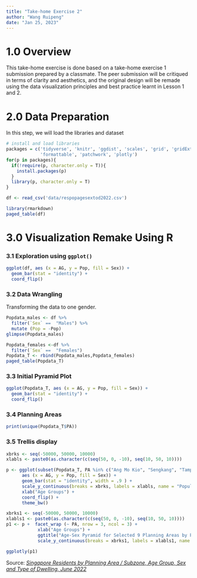 ```yaml
---
title: "Take-home Exercise 2"
author: "Wang Ruipeng"
date: "Jan 25, 2023"
---
```


# 1.0 Overview

This take-home exercise is done based on a take-home exercise 1 submission prepared by a classmate. The peer submission will be critiqued in terms of clarity and aesthetics, and the original design will be remade using the data visualization principles and best practice learnt in Lesson 1 and 2.

# 2.0 Data Preparation

In this step, we will load the libraries and dataset

```r
# install and load libraries 
packages = c('tidyverse', 'knitr', 'ggdist', 'scales', 'grid', 'gridExtra',
             'formattable', 'patchwork', 'plotly')
for(p in packages){
  if(!require(p, character.only = T)){
    install.packages(p)
  }
  library(p, character.only = T)
}
```

```r
df <- read_csv('data/respopagesextod2022.csv')
```

```r
library(rmarkdown)
paged_table(df)
```

# 3.0 Visualization Remake Using R

### 3.1 Exploration using `ggplot()`

```r
ggplot(df, aes (x = AG, y = Pop, fill = Sex)) +
  geom_bar(stat = "identity") +
  coord_flip()
```

### 3.2 Data Wrangling

Transforming the data to one gender.

```r
Popdata_males <- df %>%
  filter(`Sex` ==  "Males") %>%
  mutate (Pop = -Pop)
glimpse(Popdata_males)
```

```r
Popdata_females <-df %>%
  filter(`Sex` ==  "Females") 
Popdata_T <- rbind(Popdata_males,Popdata_females)
paged_table(Popdata_T)
```

### 3.3 Initial Pyramid Plot 

```r
ggplot(Popdata_T, aes (x = AG, y = Pop, fill = Sex)) +
  geom_bar(stat = "identity") +
  coord_flip()
```

### 3.4 Planning Areas

```r
print(unique(Popdata_T$PA))
```

### 3.5 Trellis display

```r
xbrks <- seq(-50000, 50000, 10000)
xlabls <- paste0(as.character(c(seq(50, 0, -10), seq(10, 50, 10))))

p <- ggplot(subset(Popdata_T, PA %in% c("Ang Mo Kio", "Sengkang", "Tampines", "Jurong East", "Bishan", "Woodlands","Yishun","Punggol","Outram")), 
      aes (x = AG, y = Pop, fill = Sex)) +
      geom_bar(stat = "identity", width = .9 ) +
      scale_y_continuous(breaks = xbrks, labels = xlabls, name = "Population Size ('000)") +
      xlab("Age Groups") +
      coord_flip() +
      theme_bw() 
```

```r
xbrks1 <- seq(-50000, 50000, 10000)
xlabls1 <- paste0(as.character(c(seq(50, 0, -10), seq(10, 50, 10))))
p1 <- p +  facet_wrap (~ PA, nrow = 3, ncol = 3) + 
            xlab("Age Groups") +
            ggtitle("Age-Sex Pyramid for Selected 9 Planning Areas by Population")+
            scale_y_continuous(breaks = xbrks1, labels = xlabls1, name = "Population Size ('000)")

ggplotly(p1)
```

Source: [*Singapore Residents by Planning Area / Subzone, Age Group, Sex and Type of Dwelling, June 2022*](https://www.singstat.gov.sg/)

